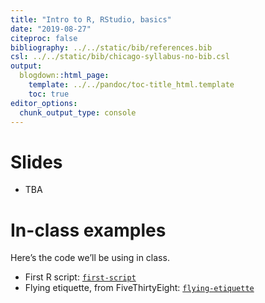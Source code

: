 ```yaml
---
title: "Intro to R, RStudio, basics"
date: "2019-08-27"
citeproc: false
bibliography: ../../static/bib/references.bib
csl: ../../static/bib/chicago-syllabus-no-bib.csl
output:
  blogdown::html_page:
    template: ../../pandoc/toc-title_html.template
    toc: true
editor_options: 
  chunk_output_type: console
---
```


# Slides


- TBA


# In-class examples

Here's the code we'll be using in class. 

- First R script: [<i class="fas fa-file-archive"></i> `first-script`](/files/first-r-script.R)
- Flying etiquette, from FiveThirtyEight: [<i class="fas fa-file-archive"></i> `flying-etiquette`](/files/flying-etiquette.Rmd)


